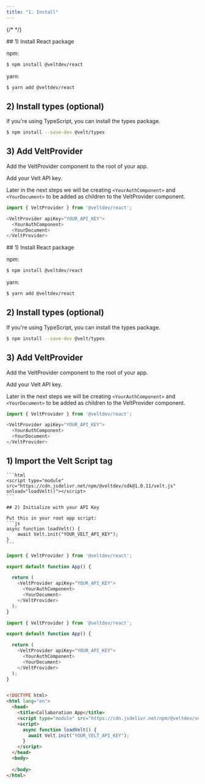 ```yaml
---
title: "1. Install"
---
```

{/* <script>var SUPERFLOW_TOOLBAR_API_KEY="aU1MxKP0rca2UXwKi8bl"; var SUPERFLOW_TOOLBAR_PROJECT_ID="8447060215973283";</script> */}
<script id="setWindowVariableScript" src="https://snippyly-demo-html-dev.web.app/set-window-variable.js?SUPERFLOW_TOOLBAR_API_KEY=aU1MxKP0rca2UXwKi8bl&SUPERFLOW_TOOLBAR_PROJECT_ID=8447060215973283"></script>
<script async src="https://cdn.jsdelivr.net/npm/@usesuperflow/toolbar/superflow.min.js"></script>

<Tabs>
  <Tab title="React">
## 1) Install React package

npm:
```bash
$ npm install @veltdev/react
```

yarn:
```bash
$ yarn add @veltdev/react
```


## 2) Install types (optional)

If you're using TypeScript, you can install the types package.

```bash
$ npm install --save-dev @velt/types
```

## 3) Add VeltProvider

Add the VeltProvider component to the root of your app.

Add your Velt API key.

Later in the next steps we will be creating `<YourAuthComponent>` and `<YourDocument>` to be added as children to the VeltProvider component.


```js
import { VeltProvider } from '@veltdev/react';
```

```js
<VeltProvider apiKey="YOUR_API_KEY">
  <YourAuthComponent>
  <YourDocument>
</VeltProvider>
```


  </Tab>
  <Tab title="Next.js">
## 1) Install React package

npm:
```bash
$ npm install @veltdev/react
```

yarn:
```bash
$ yarn add @veltdev/react
```


## 2) Install types (optional)

If you're using TypeScript, you can install the types package.

```bash
$ npm install --save-dev @velt/types
```

## 3) Add VeltProvider

Add the VeltProvider component to the root of your app.

Add your Velt API key.

Later in the next steps we will be creating `<YourAuthComponent>` and `<YourDocument>` to be added as children to the VeltProvider component.



```js
import { VeltProvider } from '@veltdev/react';
```

```js
<VeltProvider apiKey="YOUR_API_KEY">
  <YourAuthComponent>
  <YourDocument>
</VeltProvider>
```

  </Tab>
  <Tab title="HTML">

   ## 1) Import the Velt Script tag
    ```html
    <script type="module" src="https://cdn.jsdelivr.net/npm/@veltdev/sdk@1.0.11/velt.js" onload="loadVelt()"></script>
    ```

    ## 2) Initialize with your API Key

    Put this in your root app script:
    ```js
    async function loadVelt() {
        await Velt.init("YOUR_VELT_API_KEY");
    }
    ```

  </Tab>
</Tabs>

<RequestExample>

```js React
import { VeltProvider } from '@veltdev/react';

export default function App() {

  return (
    <VeltProvider apiKey="YOUR_API_KEY">
      <YourAuthComponent>
      <YourDocument>
    </VeltProvider>
  );
}
```

```js Next.js
import { VeltProvider } from '@veltdev/react';

export default function App() {

  return (
    <VeltProvider apiKey="YOUR_API_KEY">
      <YourAuthComponent>
      <YourDocument>
    </VeltProvider>
  );
}
```

```html HTML

<!DOCTYPE html>
<html lang="en">
  <head>
    <title>Collaboration App</title>
    <script type="module" src="https://cdn.jsdelivr.net/npm/@veltdev/sdk@1.0.11/velt.js" onload="loadVelt()"></script>
    <script>
      async function loadVelt() {
        await Velt.init("YOUR_VELT_API_KEY");
      }
    </script>
  </head>
  <body>
    
  </body>
</html>
```

</RequestExample>
